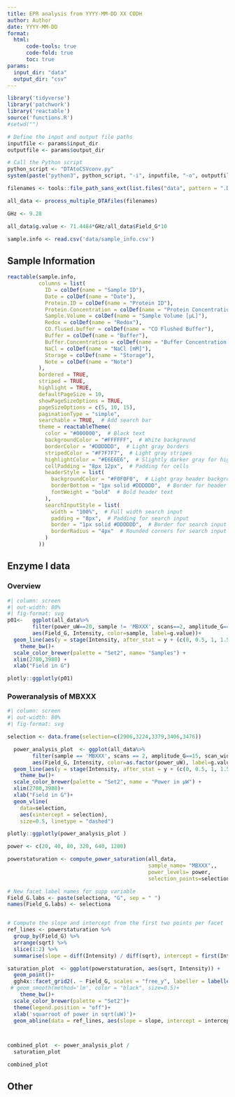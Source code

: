 ```yaml
---
title: EPR analysis from YYYY-MM-DD XX CODH
author: Author
date: YYYY-MM-DD
format: 
  html:
      code-tools: true
      code-fold: true
      toc: true
params:
  input_dir: "data"
  output_dir: "csv"
---
```


```r
library('tidyverse')
library('patchwork')
library('reactable')
source('functions.R')
#setwd("")
```


```r
# Define the input and output file paths
inputfile <- params$input_dir
outputfile <- params$output_dir

# Call the Python script
python_script <- "DTAtoCSVconv.py"
system(paste("python3", python_script, "-i", inputfile, "-o", outputfile, "-a"))

```


```r
filenames <- tools::file_path_sans_ext(list.files("data", pattern = ".DTA"))

all_data <- process_multiple_DTAfiles(filenames)

GHz <- 9.28

all_data$g.value <- 71.4484*GHz/all_data$Field_G*10

sample.info <- read.csv('data/sample_info.csv')
```

## Sample Information
```r
reactable(sample.info, 
          columns = list(
            ID = colDef(name = "Sample ID"),
            Date = colDef(name = "Date"),
            Protein.ID = colDef(name = "Protein ID"),
            Protein.Concentration = colDef(name = "Protein Concentration [µM]"),
            Sample.Volume = colDef(name = "Sample Volume [µL]"),
            Redox = colDef(name = "Redox"),
            CO.flused.buffer = colDef(name = "CO Flushed Buffer"),
            Buffer = colDef(name = "Buffer"),
            Buffer.Concentration = colDef(name = "Buffer Concentration [mM]"),
            NaCl = colDef(name = "NaCl [mM]"),
            Storage = colDef(name = "Storage"),
            Note = colDef(name = "Note")
          ),
          bordered = TRUE,
          striped = TRUE,
          highlight = TRUE,
          defaultPageSize = 10,
          showPageSizeOptions = TRUE,
          pageSizeOptions = c(5, 10, 15),
          paginationType = "simple",
          searchable = TRUE,  # Add search bar
          theme = reactableTheme(
            color = "#000000",  # Black text
            backgroundColor = "#FFFFFF",  # White background
            borderColor = "#DDDDDD",  # Light gray borders
            stripedColor = "#F7F7F7",  # Light gray stripes
            highlightColor = "#E6E6E6",  # Slightly darker gray for highlight
            cellPadding = "8px 12px",  # Padding for cells
            headerStyle = list(
              backgroundColor = "#F0F0F0",  # Light gray header background
              borderBottom = "1px solid #DDDDDD",  # Border for header
              fontWeight = "bold"  # Bold header text
            ),
            searchInputStyle = list(
              width = "100%",  # Full width search input
              padding = "8px",  # Padding for search input
              border = "1px solid #DDDDDD",  # Border for search input
              borderRadius = "4px"  # Rounded corners for search input
            )
          ))
```


## Enzyme I data
### Overview
```r
#| column: screen
#| out-width: 80%
#| fig-format: svg
p01<-   ggplot(all_data%>%
        filter(power_uW==20, sample != 'MBXXX', scans==2, amplitude_G==15), 
        aes(Field_G, Intensity, color=sample, label=g.value))+
  geom_line(aes(y = stage(Intensity, after_stat = y + (c(0, 0.5, 1, 1.5, 2))[group])), linewidth=1)+
    theme_bw()+
  scale_color_brewer(palette = "Set2", name= "Samples") + 
  xlim(2780,3980) +
  xlab("Field in G")

plotly::ggplotly(p01)
```

### Poweranalysis of MBXXX
```r
#| column: screen
#| out-width: 80%
#| fig-format: svg

selection <- data.frame(selection=c(2906,3224,3379,3406,3476))

  power_analysis_plot  <- ggplot(all_data%>%
        filter(sample == 'MBXXX', scans == 2, amplitude_G==15, scan_width==1200), 
        aes(Field_G, Intensity, color=as.factor(power_uW), label=g.value))+
  geom_line(aes(y = stage(Intensity, after_stat = y + (c(0, 0.5, 1, 1.5, 2))[group])), linewidth=1)+
    theme_bw()+
  scale_color_brewer(palette = "Set2", name = "Power in µW") + 
  xlim(2780,3980)+
  xlab("Field in G")+
  geom_vline(
    data=selection,
    aes(xintercept = selection),
    size=0.5, linetype = "dashed") 

plotly::ggplotly(power_analysis_plot )
```

```r
power <- c(20, 40, 80, 320, 640, 1280)

powerstaturation <- compute_power_saturation(all_data, 
                                             sample_name= "MBXXX",, 
                                             power_levels= power, 
                                             selection_points=selection$selection)

# New facet label names for supp variable
Field_G.labs <- paste(selectiona, "G", sep = " ")
names(Field_G.labs) <- selectiona


# Compute the slope and intercept from the first two points per facet
ref_lines <- powerstaturation %>%
  group_by(Field_G) %>%
  arrange(sqrt) %>%
  slice(1:2) %>%
  summarise(slope = diff(Intensity) / diff(sqrt), intercept = first(Intensity) - first(sqrt) * (diff(Intensity) / diff(sqrt)), .groups = 'drop')

saturation_plot  <- ggplot(powerstaturation, aes(sqrt, Intensity)) +
  geom_point()+
  ggh4x::facet_grid2(. ~ Field_G, scales = "free_y", labeller = labeller(Field_G = Field_G.labs), independent = "y")+ 
 # geom_smooth(method='lm', color = "black", size=0.5)+
    theme_bw()+
  scale_color_brewer(palette = "Set2")+
  theme(legend.position = "off")+
  xlab('squarroot of power in sqrt(uW)')+
  geom_abline(data = ref_lines, aes(slope = slope, intercept = intercept), color = "darkslategray4", linewidth = 1)



combined_plot  <- power_analysis_plot /
  saturation_plot 

combined_plot 

```


## Other
